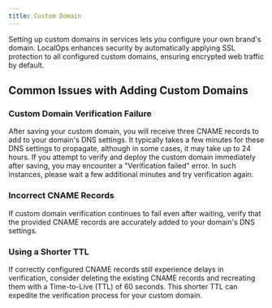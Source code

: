 ```yaml
---
title: Custom Domain
---
```


Setting up custom domains in services lets you configure your own brand's domain. LocalOps enhances security by
automatically applying SSL protection to all configured custom domains, ensuring encrypted web traffic by default.

## Common Issues with Adding Custom Domains

### Custom Domain Verification Failure

After saving your custom domain, you will receive three CNAME records to add to your domain's DNS settings. It typically
takes a few minutes for these DNS settings to propagate, although in some cases, it may take up to 24 hours. If you
attempt to verify and deploy the custom domain immediately after saving, you may encounter a "Verification failed"
error. In such instances, please wait a few additional minutes and try verification again.

### Incorrect CNAME Records

If custom domain verification continues to fail even after waiting, verify that the provided CNAME records are
accurately added to your domain's DNS settings.

### Using a Shorter TTL

If correctly configured CNAME records still experience delays in verification, consider deleting the existing CNAME
records and recreating them with a Time-to-Live (TTL) of 60 seconds. This shorter TTL can expedite the verification
process for your custom domain.
